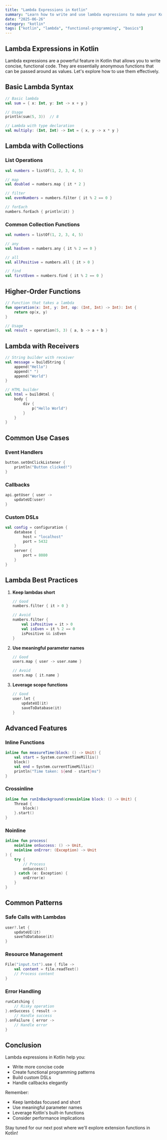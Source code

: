 ```yaml
---
title: "Lambda Expressions in Kotlin"
summary: "Learn how to write and use lambda expressions to make your Kotlin code more concise and functional"
date: "2025-06-26"
category: "kotlin"
tags: ["kotlin", "lambda", "functional-programming", "basics"]
---
```


## Lambda Expressions in Kotlin

Lambda expressions are a powerful feature in Kotlin that allows you to write concise, functional code. They are essentially anonymous functions that can be passed around as values. Let's explore how to use them effectively.

## Basic Lambda Syntax

```kotlin
// Basic lambda
val sum = { x: Int, y: Int -> x + y }

// Usage
println(sum(5, 3))  // 8

// Lambda with type declaration
val multiply: (Int, Int) -> Int = { x, y -> x * y }
```

## Lambda with Collections

### List Operations

```kotlin
val numbers = listOf(1, 2, 3, 4, 5)

// map
val doubled = numbers.map { it * 2 }

// filter
val evenNumbers = numbers.filter { it % 2 == 0 }

// forEach
numbers.forEach { println(it) }
```

### Common Collection Functions

```kotlin
val numbers = listOf(1, 2, 3, 4, 5)

// any
val hasEven = numbers.any { it % 2 == 0 }

// all
val allPositive = numbers.all { it > 0 }

// find
val firstEven = numbers.find { it % 2 == 0 }
```

## Higher-Order Functions

```kotlin
// Function that takes a lambda
fun operation(x: Int, y: Int, op: (Int, Int) -> Int): Int {
    return op(x, y)
}

// Usage
val result = operation(5, 3) { a, b -> a + b }
```

## Lambda with Receivers

```kotlin
// String builder with receiver
val message = buildString {
    append("Hello")
    append(" ")
    append("World")
}

// HTML builder
val html = buildHtml {
    body {
        div {
            p("Hello World")
        }
    }
}
```

## Common Use Cases

### Event Handlers

```kotlin
button.setOnClickListener {
    println("Button clicked!")
}
```

### Callbacks

```kotlin
api.getUser { user ->
    updateUI(user)
}
```

### Custom DSLs

```kotlin
val config = configuration {
    database {
        host = "localhost"
        port = 5432
    }
    server {
        port = 8080
    }
}
```

## Lambda Best Practices

1. **Keep lambdas short**

   ```kotlin
   // Good
   numbers.filter { it > 0 }

   // Avoid
   numbers.filter {
       val isPositive = it > 0
       val isEven = it % 2 == 0
       isPositive && isEven
   }
   ```

2. **Use meaningful parameter names**

   ```kotlin
   // Good
   users.map { user -> user.name }

   // Avoid
   users.map { it.name }
   ```

3. **Leverage scope functions**
   ```kotlin
   // Good
   user.let {
       updateUI(it)
       saveToDatabase(it)
   }
   ```

## Advanced Features

### Inline Functions

```kotlin
inline fun measureTime(block: () -> Unit) {
    val start = System.currentTimeMillis()
    block()
    val end = System.currentTimeMillis()
    println("Time taken: ${end - start}ms")
}
```

### Crossinline

```kotlin
inline fun runInBackground(crossinline block: () -> Unit) {
    Thread {
        block()
    }.start()
}
```

### Noinline

```kotlin
inline fun process(
    noinline onSuccess: () -> Unit,
    noinline onError: (Exception) -> Unit
) {
    try {
        // Process
        onSuccess()
    } catch (e: Exception) {
        onError(e)
    }
}
```

## Common Patterns

### Safe Calls with Lambdas

```kotlin
user?.let {
    updateUI(it)
    saveToDatabase(it)
}
```

### Resource Management

```kotlin
File("input.txt").use { file ->
    val content = file.readText()
    // Process content
}
```

### Error Handling

```kotlin
runCatching {
    // Risky operation
}.onSuccess { result ->
    // Handle success
}.onFailure { error ->
    // Handle error
}
```

## Conclusion

Lambda expressions in Kotlin help you:

- Write more concise code
- Create functional programming patterns
- Build custom DSLs
- Handle callbacks elegantly

Remember:

- Keep lambdas focused and short
- Use meaningful parameter names
- Leverage Kotlin's built-in functions
- Consider performance implications

Stay tuned for our next post where we'll explore extension functions in Kotlin!
